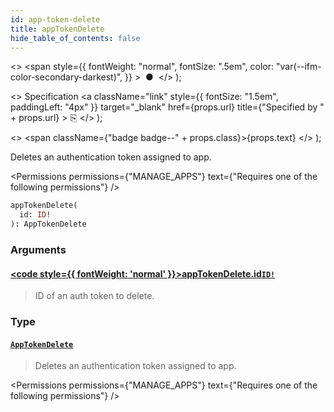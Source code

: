 ```yaml
---
id: app-token-delete
title: appTokenDelete
hide_table_of_contents: false
---
```


  <>
    <span
      style={{
        fontWeight: "normal",
        fontSize: ".5em",
        color: "var(--ifm-color-secondary-darkest)",
      }}
    >
      &nbsp;●&nbsp;
    </span>
  </>
);

  <>
    Specification
    <a
      className="link"
      style={{ fontSize: "1.5em", paddingLeft: "4px" }}
      target="\_blank"
      href={props.url}
      title={"Specified by " + props.url}
    >
      ⎘
    </a>
  </>
);

  <>
    <span className={"badge badge--" + props.class}>{props.text}</span>
  </>
);

Deletes an authentication token assigned to app.

<Permissions
  permissions={"MANAGE_APPS"}
  text={"Requires one of the following permissions"}
/>

```graphql
appTokenDelete(
  id: ID!
): AppTokenDelete
```

### Arguments

#### [<code style={{ fontWeight: 'normal' }}>appTokenDelete.<b>id</b></code>](#)<Bullet />[`ID!`](../../../api-reference/miscellaneous/scalars/id) <Badge class="secondary" text="non-null"/> <Badge class="secondary" text="scalar"/>

> ID of an auth token to delete.

### Type

#### [`AppTokenDelete`](../../../api-reference/apps/objects/app-token-delete) <Badge class="secondary" text="object"/>

> Deletes an authentication token assigned to app.

<Permissions
  permissions={"MANAGE_APPS"}
  text={"Requires one of the following permissions"}
/>

>

